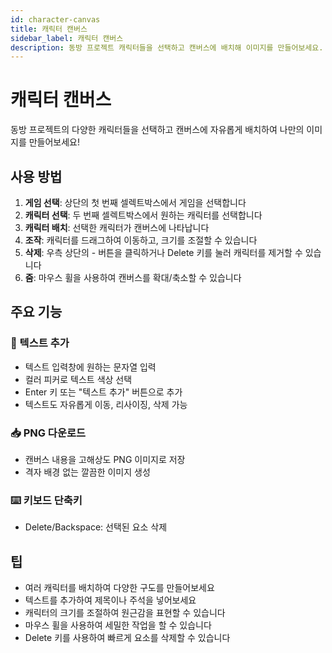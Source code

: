 ```yaml
---
id: character-canvas
title: 캐릭터 캔버스
sidebar_label: 캐릭터 캔버스
description: 동방 프로젝트 캐릭터들을 선택하고 캔버스에 배치해 이미지를 만들어보세요.
---
```



# 캐릭터 캔버스

동방 프로젝트의 다양한 캐릭터들을 선택하고 캔버스에 자유롭게 배치하여 나만의 이미지를 만들어보세요!

## 사용 방법

1. **게임 선택**: 상단의 첫 번째 셀렉트박스에서 게임을 선택합니다
2. **캐릭터 선택**: 두 번째 셀렉트박스에서 원하는 캐릭터를 선택합니다
3. **캐릭터 배치**: 선택한 캐릭터가 캔버스에 나타납니다
4. **조작**: 캐릭터를 드래그하여 이동하고, 크기를 조절할 수 있습니다
5. **삭제**: 우측 상단의 - 버튼을 클릭하거나 Delete 키를 눌러 캐릭터를 제거할 수 있습니다
6. **줌**: 마우스 휠을 사용하여 캔버스를 확대/축소할 수 있습니다

## 주요 기능

### 📝 텍스트 추가

- 텍스트 입력창에 원하는 문자열 입력
- 컬러 피커로 텍스트 색상 선택
- Enter 키 또는 "텍스트 추가" 버튼으로 추가
- 텍스트도 자유롭게 이동, 리사이징, 삭제 가능

### 📥 PNG 다운로드

- 캔버스 내용을 고해상도 PNG 이미지로 저장
- 격자 배경 없는 깔끔한 이미지 생성

### ⌨️ 키보드 단축키

- Delete/Backspace: 선택된 요소 삭제

<CouplingTool />

## 팁

- 여러 캐릭터를 배치하여 다양한 구도를 만들어보세요
- 텍스트를 추가하여 제목이나 주석을 넣어보세요
- 캐릭터의 크기를 조절하여 원근감을 표현할 수 있습니다
- 마우스 휠을 사용하여 세밀한 작업을 할 수 있습니다
- Delete 키를 사용하여 빠르게 요소를 삭제할 수 있습니다
